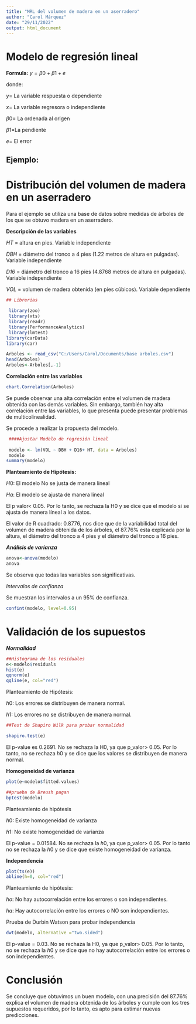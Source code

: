 ---
title: "MRL del volumen de madera en un aserradero"
author: "Carol Márquez"
date: "29/11/2022"
output: html_document
---

# Modelo de regresión lineal

**Formula:** $y= \beta 0+ \beta 1+ e$

donde:

$y=$ La variable respuesta o dependiente

$x=$ La variable regresora o independiente

$\beta 0 =$ La ordenada al origen

$\beta 1 =$La pendiente

$e =$ El error

## Ejemplo:

# Distribución del volumen de madera en un aserradero

Para el ejemplo se utiliza una base de datos sobre medidas de árboles de los que se obtuvo madera en un aserradero.

**Descripción de las variables**

*HT* = altura en pies. Variable independiente

*DBH* = diámetro del tronco a 4 pies (1.22 metros de altura en pulgadas). Variable independiente

*D16* = diámetro del tronco a 16 pies (4.8768 metros de altura en pulgadas). Variable independiente

*VOL* = volumen de madera obtenida (en pies cúbicos). Variable dependiente

```{r}
## Librerias 
 
 library(zoo)
 library(xts)
 library(readr)
 library(PerformanceAnalytics)
 library(lmtest)
library(carData)
library(car)
```

```{r}

Arboles <- read_csv("C:/Users/Carol/Documents/base arboles.csv")
head(Arboles)
Arboles<-Arboles[,-1]
```

**Correlación entre las variables**

```{r}
chart.Correlation(Arboles)
```

Se puede observar una alta correlación entre el volumen de madera obtenida con las demás variables. Sin embargo, también hay alta correlación entre las variables, lo que presenta puede presentar problemas de multicolinealidad.

Se procede a realizar la propuesta del modelo.

```{r}
 ####Ajustar Modelo de regresión lineal
 
 modelo <- lm(VOL ~ DBH + D16+ HT, data = Arboles)
 modelo
summary(modelo) 
```

**Planteamiento de Hipótesis:**

$H0$: El modelo No se justa de manera lineal

$Ha$: El modelo se ajusta de manera lineal

El p valor\< 0.05. Por lo tanto, se rechaza la H0 y se dice que el modelo si se ajusta de manera líneal a los datos.

El valor de R cuadrado: 0.8776, nos dice que de la variabilidad total del volumen de madera obtenida de los árboles, el 87.76% esta explicada por la altura, el diámetro del tronco a 4 pies y el diámetro del tronco a 16 pies.

***Análisis de varianza***

```{r}
anova<-anova(modelo)
anova
```

Se observa que todas las variables son significativas.

*Intervalos de confianza*

Se muestran los intervalos a un 95% de confianza.

```{r}
confint(modelo, level=0.95)
```

# Validación de los supuestos

***Normalidad***

```{r}
##Histograma de los residuales
e<-modelo$residuals
hist(e)
qqnorm(e)
qqline(e, col="red")
```

Planteamiento de Hipótesis:

$h0$: Los errores se distribuyen de manera normal.

$h1$: Los errores no se distribuyen de manera normal.

```{r}
##Test de Shapiro Wilk para probar normalidad

shapiro.test(e)
```

El p-value es 0.2691. No se rechaza la H0, ya que p_valor\> 0.05. Por lo tanto, no se rechaza $h0$ y se dice que los valores se distribuyen de manera normal.

**Homogeneidad de varianza**

```{r}
plot(e~modelo$fitted.values)
```

```{r}
##prueba de Breush pagan
bptest(modelo)
```

Planteamiento de hipótesis

$h0$: Existe homogeneidad de varianza

$h1$: No existe homogeneidad de varianza

El p-value = 0.01584. No se rechaza la $h0$, ya que p_valor\> 0.05. Por lo tanto no se rechaza la $h0$ y se dice que existe homogeneidad de varianza.

**Independencia**

```{r}
plot(ts(e))
abline(h=0, col="red")
```

Planteamiento de hipótesis:

$ho$: No hay autocorrelación entre los errores o son independientes.

$ha$: Hay autocorrelación entre los errores o NO son independientes.

Prueba de Durbin Watson para probar independencia

```{r}
dwt(modelo, alternative ="two.sided")

```

El p-value = 0.03. No se rechaza la H0, ya que p_valor\> 0.05. Por lo tanto, no se rechaza la $h0$ y se dice que no hay autocorrelación entre los errores o son independientes.

# Conclusión

Se concluye que obtuvimos un buen modelo, con una precisión del 87.76% explica el volumen de madera obtenida de los árboles y cumple con los tres supuestos requeridos, por lo tanto, es apto para estimar nuevas predicciones.
